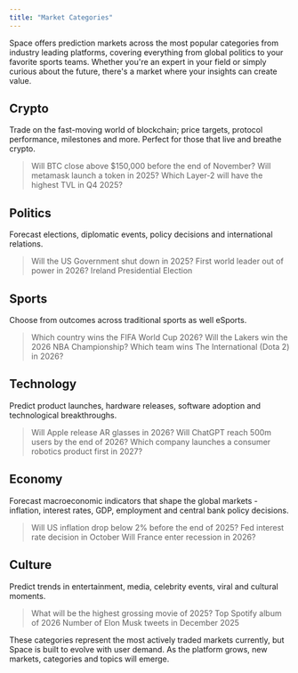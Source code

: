 ```yaml
---
title: "Market Categories"
---
```


Space offers prediction markets across the most popular categories from industry leading platforms, covering everything from global politics to your favorite sports teams. Whether you're an expert in your field or simply curious about the future, there's a market where your insights can create value.

## Crypto

Trade on the fast-moving world of blockchain; price targets, protocol performance, milestones and more. Perfect for those that live and breathe crypto.

> Will BTC close above $150,000 before the end of November?
> Will metamask launch a token in 2025?
> Which Layer-2 will have the highest TVL in Q4 2025?

## Politics

Forecast elections, diplomatic events, policy decisions and international relations.

> Will the US Government shut down in 2025?
> First world leader out of power in 2026?
> Ireland Presidential Election

## Sports

Choose from outcomes across traditional sports as well eSports.

> Which country wins the FIFA World Cup 2026?
> Will the Lakers win the 2026 NBA Championship?
> Which team wins The International (Dota 2) in 2026?

## Technology

Predict product launches, hardware releases, software adoption and technological breakthroughs.

> Will Apple release AR glasses in 2026?
> Will ChatGPT reach 500m users by the end of 2026?
> Which company launches a consumer robotics product first in 2027?

## Economy

Forecast macroeconomic indicators that shape the global markets - inflation, interest rates, GDP, employment and central bank policy decisions.

> Will US inflation drop below 2% before the end of 2025?
> Fed interest rate decision in October
> Will France enter recession in 2026?

## Culture

Predict trends in entertainment, media, celebrity events, viral and cultural moments.

> What will be the highest grossing movie of 2025?
> Top Spotify album of 2026
> Number of Elon Musk tweets in December 2025

These categories represent the most actively traded markets currently, but Space is built to evolve with user demand. As the platform grows, new markets, categories and topics will emerge.